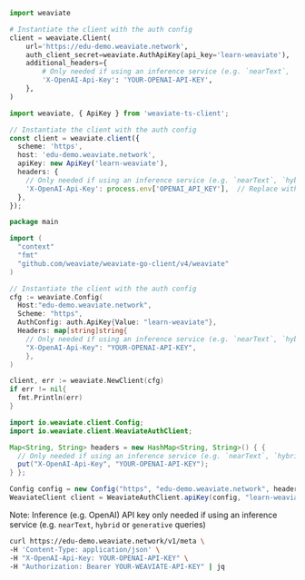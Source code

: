 <!-- Delete these imports if already imported in the file -->

<Tabs groupId="languages">
<TabItem value="py" label="Python">

```python
import weaviate

# Instantiate the client with the auth config
client = weaviate.Client(
    url='https://edu-demo.weaviate.network',
    auth_client_secret=weaviate.AuthApiKey(api_key='learn-weaviate'),
    additional_headers={
        # Only needed if using an inference service (e.g. `nearText`, `hybrid` or `generative` queries)
        'X-OpenAI-Api-Key': 'YOUR-OPENAI-API-KEY',
    },
)
```

</TabItem>
<TabItem value="js" label="JavaScript/TypeScript">

```ts
import weaviate, { ApiKey } from 'weaviate-ts-client';

// Instantiate the client with the auth config
const client = weaviate.client({
  scheme: 'https',
  host: 'edu-demo.weaviate.network',
  apiKey: new ApiKey('learn-weaviate'),
  headers: {
    // Only needed if using an inference service (e.g. `nearText`, `hybrid` or `generative` queries)
    'X-OpenAI-Api-Key': process.env['OPENAI_API_KEY'],  // Replace with your API key
  },
});
```

</TabItem>
<TabItem value="go" label="Go">

```go
package main

import (
  "context"
  "fmt"
  "github.com/weaviate/weaviate-go-client/v4/weaviate"
)

// Instantiate the client with the auth config
cfg := weaviate.Config(
  Host:"edu-demo.weaviate.network",
  Scheme: "https",
  AuthConfig: auth.ApiKey{Value: "learn-weaviate"},
  Headers: map[string]string{
    // Only needed if using an inference service (e.g. `nearText`, `hybrid` or `generative` queries)
    "X-OpenAI-Api-Key": "YOUR-OPENAI-API-KEY",
    },
)

client, err := weaviate.NewClient(cfg)
if err != nil{
  fmt.Println(err)
}
```

</TabItem>
<TabItem value="java" label="Java">

```java
import io.weaviate.client.Config;
import io.weaviate.client.WeaviateAuthClient;

Map<String, String> headers = new HashMap<String, String>() { {
  // Only needed if using an inference service (e.g. `nearText`, `hybrid` or `generative` queries)
  put("X-OpenAI-Api-Key", "YOUR-OPENAI-API-KEY");
} };

Config config = new Config("https", "edu-demo.weaviate.network", headers);
WeaviateClient client = WeaviateAuthClient.apiKey(config, "learn-weaviate");
```

</TabItem>
<TabItem value="curl" label="Curl">

Note: Inference (e.g. OpenAI) API key only needed if using an inference service (e.g. `nearText`, `hybrid` or `generative` queries)
```bash
curl https://edu-demo.weaviate.network/v1/meta \
-H 'Content-Type: application/json' \
-H "X-OpenAI-Api-Key: YOUR-OPENAI-API-KEY" \
-H "Authorization: Bearer YOUR-WEAVIATE-API-KEY" | jq
```

</TabItem>
</Tabs>
